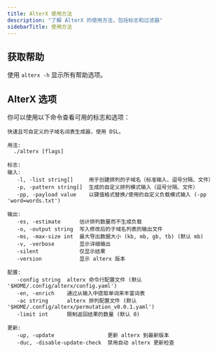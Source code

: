 ```yaml
---
title: AlterX 使用方法
description: "了解 AlterX 的使用方法，包括标志和过滤器"
sidebarTitle: 使用方法
---
```


## 获取帮助

使用 `alterx -h` 显示所有帮助选项。

## AlterX 选项

你可以使用以下命令查看可用的标志和选项：

```console
快速且可自定义的子域名词表生成器，使用 DSL。

用法:
  ./alterx [flags]

标志:
输入:
   -l, -list string[]     用于创建排列的子域名（标准输入、逗号分隔、文件）
   -p, -pattern string[]  生成的自定义排列模式输入（逗号分隔、文件）
   -pp, -payload value    以键值格式替换/使用的自定义负载模式输入 (-pp 'word=words.txt')

输出:
   -es, -estimate      估计排列数量而不生成负载
   -o, -output string  写入修改后的子域名列表的输出文件
   -ms, -max-size int  最大导出数据大小 (kb, mb, gb, tb) (默认 mb)
   -v, -verbose        显示详细输出
   -silent             仅显示结果
   -version            显示 alterx 版本

配置:
   -config string  alterx 命令行配置文件 (默认 '$HOME/.config/alterx/config.yaml')
   -en, -enrich    通过从输入中提取单词来丰富词表
   -ac string      alterx 排列配置文件 (默认 '$HOME/.config/alterx/permutation_v0.0.1.yaml')
   -limit int      限制返回结果的数量 (默认 0)

更新:
   -up, -update                 更新 alterx 到最新版本
   -duc, -disable-update-check  禁用自动 alterx 更新检查
```